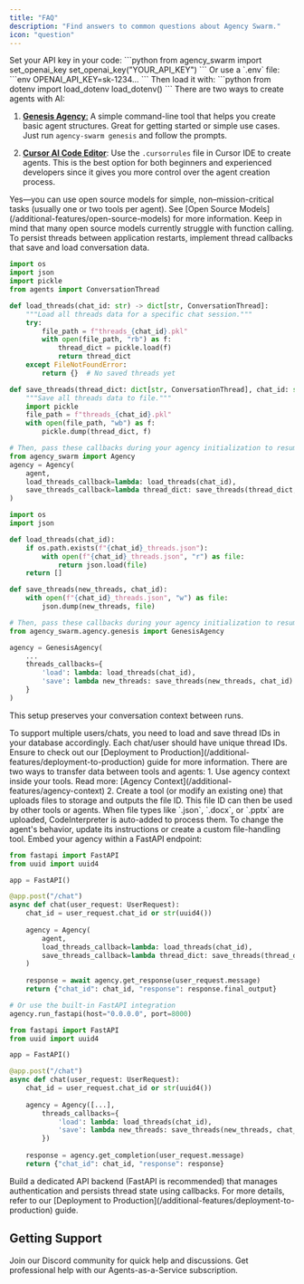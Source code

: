 ```yaml
---
title: "FAQ"
description: "Find answers to common questions about Agency Swarm."
icon: "question"
---
```


<AccordionGroup defaultOpen={true}>


<Accordion title="How do I set my OpenAI API key in my project?" icon="key">
Set your API key in your code:
```python
from agency_swarm import set_openai_key
set_openai_key("YOUR_API_KEY")
```
Or use a `.env` file:
```env
OPENAI_API_KEY=sk-1234...
```
Then load it with:
```python
from dotenv import load_dotenv
load_dotenv()
```
</Accordion>


<Accordion title="What's the difference between using .cursorrules (with Cursor IDE) and 'agency-swarm genesis'?" icon="scale-unbalanced">
There are two ways to create agents with AI:

1. [**Genesis Agency**:](/welcome/getting-started/genesis-agency) A simple command-line tool that helps you create basic agent structures. Great for getting started or simple use cases. Just run `agency-swarm genesis` and follow the prompts.

2. [**Cursor AI Code Editor**](/welcome/getting-started/cursor-ide): Use the `.cursorrules` file in Cursor IDE to create agents. This is the best option for both beginners and experienced developers since it gives you more control over the agent creation process.
</Accordion>


<Accordion title="Can I use open source models with Agency Swarm?" icon="code-fork">
Yes—you can use open source models for simple, non–mission-critical tasks (usually one or two tools per agent). See [Open Source Models](/additional-features/open-source-models) for more information. Keep in mind that many open source models currently struggle with function calling.
</Accordion>


<Accordion title="How do I save and continue conversations?" icon="messages">
To persist threads between application restarts, implement thread callbacks that save and load conversation data.

<CodeGroup>

```python v1.x (Latest)
import os
import json
import pickle
from agents import ConversationThread

def load_threads(chat_id: str) -> dict[str, ConversationThread]:
    """Load all threads data for a specific chat session."""
    try:
        file_path = f"threads_{chat_id}.pkl"
        with open(file_path, "rb") as f:
            thread_dict = pickle.load(f)
            return thread_dict
    except FileNotFoundError:
        return {}  # No saved threads yet

def save_threads(thread_dict: dict[str, ConversationThread], chat_id: str):
    """Save all threads data to file."""
    import pickle
    file_path = f"threads_{chat_id}.pkl"
    with open(file_path, "wb") as f:
        pickle.dump(thread_dict, f)

# Then, pass these callbacks during your agency initialization to resume conversations:
from agency_swarm import Agency
agency = Agency(
    agent,
    load_threads_callback=lambda: load_threads(chat_id),
    save_threads_callback=lambda thread_dict: save_threads(thread_dict, chat_id),
)
```

```python v0.x (Production)
import os
import json

def load_threads(chat_id):
    if os.path.exists(f"{chat_id}_threads.json"):
        with open(f"{chat_id}_threads.json", "r") as file:
            return json.load(file)
    return []

def save_threads(new_threads, chat_id):
    with open(f"{chat_id}_threads.json", "w") as file:
        json.dump(new_threads, file)

# Then, pass these callbacks during your agency initialization to resume conversations:
from agency_swarm.agency.genesis import GenesisAgency

agency = GenesisAgency(
    ...
    threads_callbacks={
        'load': lambda: load_threads(chat_id),
        'save': lambda new_threads: save_threads(new_threads, chat_id)
    }
)
```

</CodeGroup>

This setup preserves your conversation context between runs.
</Accordion>


<Accordion title="How do I manage multiple users with Agency Swarm?" icon="users">
To support multiple users/chats, you need to load and save thread IDs in your database accordingly. Each chat/user should have unique thread IDs. Ensure to check out our [Deployment to Production](/additional-features/deployment-to-production) guide for more information.
</Accordion>


<Accordion title="How can I transfer data between tools and agents?" icon="upload">
There are two ways to transfer data between tools and agents:
1. Use agency context inside your tools. Read more: [Agency Context](/additional-features/agency-context)
2. Create a tool (or modify an existing one) that uploads files to storage and outputs the file ID. This file ID can then be used by other tools or agents.
</Accordion>


<Accordion title="Why is the CodeInterpreter tool automatically added?" icon="code">
When file types like `.json`, `.docx`, or `.pptx` are uploaded, CodeInterpreter is auto-added to process them. To change the agent's behavior, update its instructions or create a custom file-handling tool.
</Accordion>


<Accordion title="How can I serve an Agency as an API using FastAPI?" icon="book">
Embed your agency within a FastAPI endpoint:

<CodeGroup>

```python v1.x (Latest)
from fastapi import FastAPI
from uuid import uuid4

app = FastAPI()

@app.post("/chat")
async def chat(user_request: UserRequest):
    chat_id = user_request.chat_id or str(uuid4())
    
    agency = Agency(
        agent,
        load_threads_callback=lambda: load_threads(chat_id),
        save_threads_callback=lambda thread_dict: save_threads(thread_dict, chat_id)
    )
    
    response = await agency.get_response(user_request.message)
    return {"chat_id": chat_id, "response": response.final_output}

# Or use the built-in FastAPI integration
agency.run_fastapi(host="0.0.0.0", port=8000)
```

```python v0.x (Production)
from fastapi import FastAPI
from uuid import uuid4

app = FastAPI()

@app.post("/chat")
async def chat(user_request: UserRequest):
    chat_id = user_request.chat_id or str(uuid4())
    
    agency = Agency([...],
        threads_callbacks={
            'load': lambda: load_threads(chat_id),
            'save': lambda new_threads: save_threads(new_threads, chat_id)
        })
    
    response = agency.get_completion(user_request.message)
    return {"chat_id": chat_id, "response": response}
```

</CodeGroup>
</Accordion>


<Accordion title="How do I deploy my agency to production?" icon="rocket">
Build a dedicated API backend (FastAPI is recommended) that manages authentication and persists thread state using callbacks. For more details, refer to our [Deployment to Production](/additional-features/deployment-to-production) guide.
</Accordion>

</AccordionGroup>


## Getting Support

<CardGroup cols={2}>
  <Card title="Community Support" icon="discord" href="https://discord.gg/cw2xBaWfFM">
    Join our Discord community for quick help and discussions.
  </Card>
  <Card title="Professional Services" icon="briefcase" href="https://agents.vrsen.ai/">
    Get professional help with our Agents-as-a-Service subscription.
  </Card>
</CardGroup>
